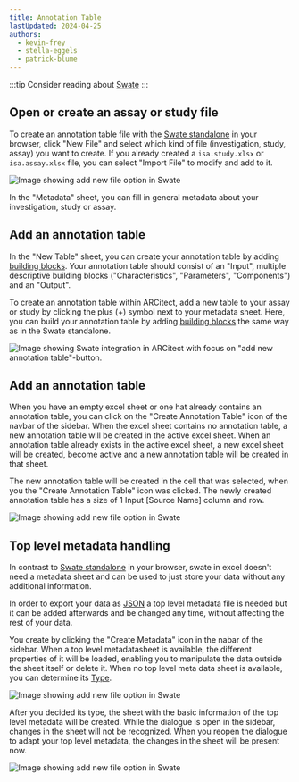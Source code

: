 ```yaml
---
title: Annotation Table
lastUpdated: 2024-04-25
authors: 
  - kevin-frey
  - stella-eggels
  - patrick-blume
---
```



:::tip
Consider reading about [Swate](/nfdi4plants.knowledgebase/swate)
:::

<Tabs syncKey="host">
<TabItem label="Browser">

## Open or create an assay or study file

To create an annotation table file with the [Swate standalone](https://swate-alpha.nfdi4plants.org/) in your browser, click "New File" and select which kind of file (investigation, study, assay) you want to create. 
If you already created a `isa.study.xlsx` or `isa.assay.xlsx` file, you can select "Import File" to modify and add to it.

![Image showing add new file option in Swate](@images/swate/swate-alpha-new-file.png)

In the "Metadata" sheet, you can fill in general metadata about your investigation, study or assay.

## Add an annotation table

In the "New Table" sheet, you can create your annotation table by adding [building blocks](/nfdi4plants.knowledgebase/swate/building-blocks). 
Your annotation table should consist of an "Input", multiple descriptive building blocks ("Characteristics", "Parameters", "Components") and an "Output".

To create an annotation table within ARCitect, add a new table to your assay or study by clicking the plus (+) symbol next to your metadata sheet. 
Here, you can build your annotation table by adding [building blocks](/nfdi4plants.knowledgebase/swate/building-blocks) the same way as in the Swate standalone.

![Image showing Swate integration in ARCitect with focus on "add new annotation table"-button.](@images/swate/swate-alpha-arcitect-newtable.png)

</TabItem>
<TabItem label="Excel">

## Add an annotation table

When you have an empty excel sheet or one hat already contains an annotation table, you can click on the "Create Annotation Table" icon of the navbar of the sidebar.
When the excel sheet contains no annotation table, a new annotation table will be created in the active excel sheet.
When an annotation table already exists in the active excel sheet, a new excel sheet will be created, become active and a new annotation table will be created in that sheet.

The new annotation table will be created in the cell that was selected, when you the "Create Annotation Table" icon was clicked.
The newly created annotation table has a size of 1 Input [Source Name] column and row.

![Image showing add new file option in Swate](@images/swate/swate-excel-add-annotation-table.png)

## Top level metadata handling

In contrast to [Swate standalone](https://swate-alpha.nfdi4plants.org/) in your browser, swate in excel doesn't need a metadata sheet and can be used to just store your data without any additional information.

In order to export your data as [JSON](https://nfdi4plants.github.io/nfdi4plants.knowledgebase/swate/json/) a top level metadata file is needed but it can be added afterwards and be changed any time, without affecting the rest of your data.

You create by clicking the "Create Metadata" icon in the nabar of the sidebar. When a top level metadatasheet is available, the different properties of it will be loaded, enabling you to manipulate the data outside the sheet itself or delete it.
When no top level meta data sheet is available, you can determine its [Type](https://nfdi4plants.github.io/nfdi4plants.knowledgebase/arc-commander/isa/).

![Image showing add new file option in Swate](@images/swate/swate-excel-create-top-level-metadata.png)

After you decided its type, the sheet with the basic information of the top level metadata will be created. While the dialogue is open in the sidebar, changes in the sheet will not be recognized.
When you reopen the dialogue to adapt your top level metadata, the changes in the sheet will be present now.

![Image showing add new file option in Swate](@images/swate/swate-excel-update-top-level-metadata.png)

</TabItem>
</Tabs>
